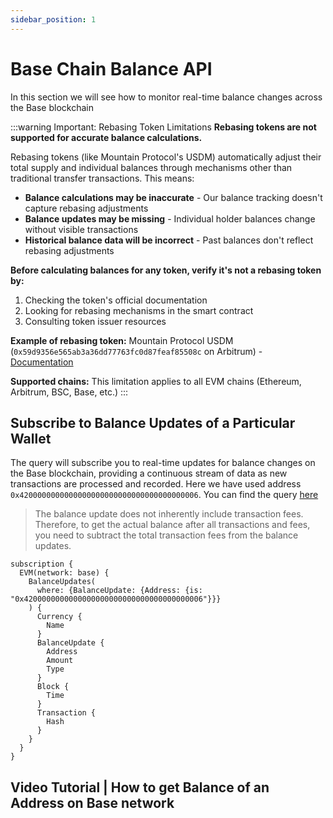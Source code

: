 ```yaml
---
sidebar_position: 1
---
```


# Base Chain Balance API

In this section we will see how to monitor real-time balance changes across the Base blockchain

<head>
<meta name="title" content="How to get Base Balance Updates of an address"/>
<meta name="description" content="Learn how to get real time balance & balance updates of a Base address using Bitquery's Base Balance Updates API."/>
<meta name="keywords" content="balance api, balance updates api, balance updates python api, Base Balance python api, NFT balance api, Balance scan api, Balance api docs, Base Balance crypto api, balance blockchain api,Base network api, Base web3 api"/>
<meta name="robots" content="index, follow"/>
<meta http-equiv="Content-Type" content="text/html; charset=utf-8"/>
<meta name="language" content="English"/>

<!-- Open Graph / Facebook -->

<meta property="og:type" content="website" />
<meta
  property="og:title"
  content="How to get Base Balance & Balance Updates of an address"
/>
<meta
  property="og:description"
  content="Learn how to get historical & real time balance & balance updates of a Base address using Bitquery's Base Balance Updates API."
/>

<!-- Twitter -->

<meta property="twitter:card" content="summary_large_image" />
<meta property="twitter:title" content="How to get Base Balance Updates of an address" />
<meta property="twitter:description" content="Learn how to get real time balance & balance updates of a Base address using Bitquery's Base Balance Updates API." />
</head>

:::warning Important: Rebasing Token Limitations
**Rebasing tokens are not supported for accurate balance calculations.**

Rebasing tokens (like Mountain Protocol's USDM) automatically adjust their total supply and individual balances through mechanisms other than traditional transfer transactions. This means:

- **Balance calculations may be inaccurate** - Our balance tracking doesn't capture rebasing adjustments
- **Balance updates may be missing** - Individual holder balances change without visible transactions
- **Historical balance data will be incorrect** - Past balances don't reflect rebasing adjustments

**Before calculating balances for any token, verify it's not a rebasing token by:**

1. Checking the token's official documentation
2. Looking for rebasing mechanisms in the smart contract
3. Consulting token issuer resources

**Example of rebasing token:** Mountain Protocol USDM (`0x59d9356e565ab3a36dd77763fc0d87feaf85508c` on Arbitrum) - [Documentation](https://docs.mountainprotocol.com/legacy-docs/usdm-token)

**Supported chains:** This limitation applies to all EVM chains (Ethereum, Arbitrum, BSC, Base, etc.)
:::


## Subscribe to Balance Updates of a Particular Wallet

The query will subscribe you to real-time updates for balance changes on the Base blockchain, providing a continuous stream of data as new transactions are processed and recorded. Here we have used address `0x4200000000000000000000000000000000000006`. You can find the query [here](https://ide.bitquery.io/Get-real-time-balance-updates_1#)

> The balance update does not inherently include transaction fees. Therefore, to get the actual balance after all transactions and fees, you need to subtract the total transaction fees from the balance updates.

```
subscription {
  EVM(network: base) {
    BalanceUpdates(
      where: {BalanceUpdate: {Address: {is: "0x4200000000000000000000000000000000000006"}}}
    ) {
      Currency {
        Name
      }
      BalanceUpdate {
        Address
        Amount
        Type
      }
      Block {
        Time
      }
      Transaction {
        Hash
      }
    }
  }
}

```

## Video Tutorial | How to get Balance of an Address on Base network

<VideoPlayer url="https://www.youtube.com/watch?v=99ziGAZ9Pvw" />
